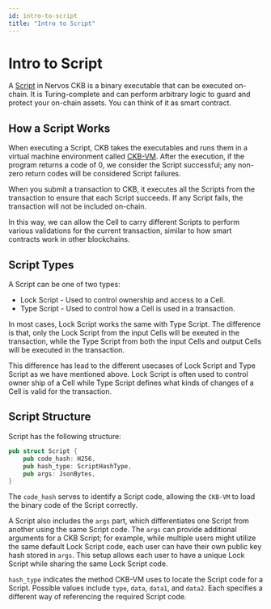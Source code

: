 ```yaml
---
id: intro-to-script
title: "Intro to Script"
---
```


# Intro to Script

A [Script](/docs/tech-explanation/script) in Nervos CKB is a binary executable that can be executed on-chain. It is Turing-complete and can perform arbitrary logic to guard and protect your on-chain assets. You can think of it as smart contract.

## How a Script Works

When executing a Script, CKB takes the executables and runs them in a virtual machine environment called [CKB-VM](/docs/tech-explanation/ckb-vm). After the execution, if the program returns a code of 0, we consider the Script successful; any non-zero return codes will be considered Script failures.

When you submit a transaction to CKB, it executes all the Scripts from the transaction to ensure that each Script succeeds. If any Script fails, the transaction will not be included on-chain.

In this way, we can allow the Cell to carry different Scripts to perform various validations for the current transaction, similar to how smart contracts work in other blockchains.

## Script Types

A Script can be one of two types:

- Lock Script - Used to control ownership and access to a Cell.
- Type Script - Used to control how a Cell is used in a transaction.

In most cases, Lock Script works the same with Type Script. The difference is that, only the Lock Script from the input Cells will be exeuted in the transaction, while the Type Script from both the input Cells and output Cells will be executed in the transaction.

This difference has lead to the different usecases of Lock Script and Type Script as we have mentioned above. Lock Script is often used to control owner ship of a Cell while Type Script defines what kinds of changes of a Cell is valid for the transaction.

## Script Structure

Script has the following structure:

```rust
pub struct Script {
    pub code_hash: H256,
    pub hash_type: ScriptHashType,
    pub args: JsonBytes,
}
```

The `code_hash` serves to identify a Script code, allowing the `CKB-VM` to load the binary code of the Script correctly.

A Script also includes the `args` part, which differentiates one Script from another using the same Script code. The `args` can provide additional arguments for a CKB Script; for example, while multiple users might utilize the same default Lock Script code, each user can have their own public key hash stored in `args`. This setup allows each user to have a unique Lock Script while sharing the same Lock Script code.

`hash_type` indicates the method CKB-VM uses to locate the Script code for a Script. Possible values include `type`, `data`, `data1`, and `data2`. Each specifies a different way of referencing the required Script code.
